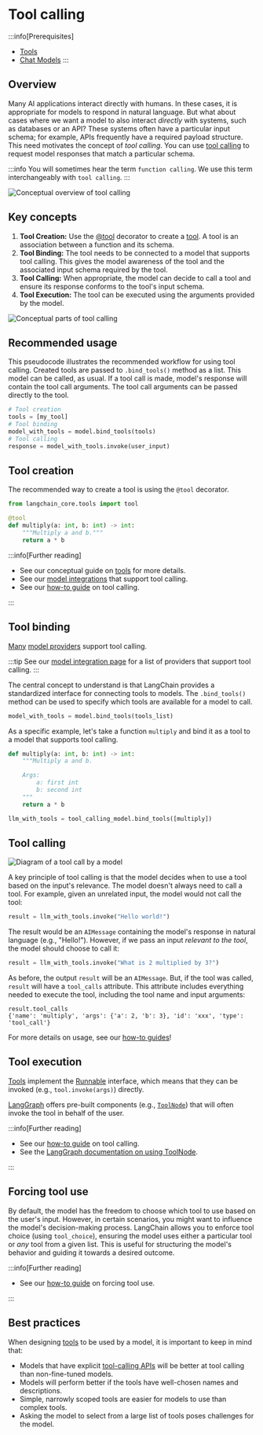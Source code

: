 # Tool calling

:::info[Prerequisites]
* [Tools](/docs/concepts/tools)
* [Chat Models](/docs/concepts/chat_models)
:::


## Overview 

Many AI applications interact directly with humans. In these cases, it is appropriate for models to respond in natural language.
But what about cases where we want a model to also interact *directly* with systems, such as databases or an API?
These systems often have a particular input schema; for example, APIs frequently have a required payload structure.
This need motivates the concept of *tool calling*. You can use [tool calling](https://platform.openai.com/docs/guides/function-calling/example-use-cases) to request model responses that match a particular schema.

:::info
You will sometimes hear the term `function calling`. We use this term interchangeably with `tool calling`. 
:::

![Conceptual overview of tool calling](/img/tool_calling_concept.png)

## Key concepts 

1. **Tool Creation:** Use the [@tool](https://python.langchain.com/api_reference/core/tools/langchain_core.tools.convert.tool.html) decorator to create a [tool](/docs/concepts/tools). A tool is an association between a function and its schema.<br/>
2. **Tool Binding:** The tool needs to be connected to a model that supports tool calling. This gives the model awareness of the tool and the associated input schema required by the tool.<br/>
3. **Tool Calling:** When appropriate, the model can decide to call a tool and ensure its response conforms to the tool's input schema.<br/>
4. **Tool Execution:** The tool can be executed using the arguments provided by the model.

![Conceptual parts of tool calling](/img/tool_calling_components.png)

## Recommended usage

This pseudocode illustrates the recommended workflow for using tool calling.
Created tools are passed to `.bind_tools()` method as a list.
This model can be called, as usual. If a tool call is made, model's response will contain the tool call arguments.
The tool call arguments can be passed directly to the tool.

```python
# Tool creation
tools = [my_tool]
# Tool binding
model_with_tools = model.bind_tools(tools)
# Tool calling 
response = model_with_tools.invoke(user_input)
```

## Tool creation

The recommended way to create a tool is using the `@tool` decorator.

```python
from langchain_core.tools import tool

@tool
def multiply(a: int, b: int) -> int:
    """Multiply a and b."""
    return a * b
```

:::info[Further reading]

* See our conceptual guide on [tools](/docs/concepts/tools/) for more details.
* See our [model integrations](/docs/integrations/chat/) that support tool calling.
* See our [how-to guide](/docs/how_to/tool_calling/) on tool calling.

:::

## Tool binding 

[Many](https://platform.openai.com/docs/guides/function-calling) [model providers](https://platform.openai.com/docs/guides/function-calling) support tool calling. 

:::tip
See our [model integration page](/docs/integrations/chat/) for a list of providers that support tool calling.
:::

The central concept to understand is that LangChain provides a standardized interface for connecting tools to models. 
The `.bind_tools()` method can be used to specify which tools are available for a model to call. 

```python
model_with_tools = model.bind_tools(tools_list)
```

As a specific example, let's take a function `multiply` and bind it as a tool to a model that supports tool calling.

```python
def multiply(a: int, b: int) -> int:
    """Multiply a and b.

    Args:
        a: first int
        b: second int
    """
    return a * b

llm_with_tools = tool_calling_model.bind_tools([multiply])
```

## Tool calling

![Diagram of a tool call by a model](/img/tool_call_example.png)

A key principle of tool calling is that the model decides when to use a tool based on the input's relevance. The model doesn't always need to call a tool.
For example, given an unrelated input, the model would not call the tool:

```python
result = llm_with_tools.invoke("Hello world!")
```

The result would be an `AIMessage` containing the model's response in natural language (e.g., "Hello!").
However, if we pass an input *relevant to the tool*, the model should choose to call it:

```python
result = llm_with_tools.invoke("What is 2 multiplied by 3?")
```

As before, the output `result` will be an `AIMessage`. 
But, if the tool was called, `result` will have a `tool_calls` attribute.
This attribute includes everything needed to execute the tool, including the tool name and input arguments:

```
result.tool_calls
{'name': 'multiply', 'args': {'a': 2, 'b': 3}, 'id': 'xxx', 'type': 'tool_call'}
```

For more details on usage, see our [how-to guides](/docs/how_to/#tools)!

## Tool execution

[Tools](/docs/concepts/tools/) implement the [Runnable](/docs/concepts/runnables/) interface, which means that they can be invoked (e.g., `tool.invoke(args)`) directly.

[LangGraph](https://langchain-ai.github.io/langgraph/) offers pre-built components (e.g., [`ToolNode`](https://langchain-ai.github.io/langgraph/reference/prebuilt/#langgraph.prebuilt.tool_node.ToolNode)) that will often invoke the tool in behalf of the user.

:::info[Further reading]

* See our [how-to guide](/docs/how_to/tool_calling/) on tool calling.
* See the [LangGraph documentation on using ToolNode](https://langchain-ai.github.io/langgraph/how-tos/tool-calling/).

:::

## Forcing tool use

By default, the model has the freedom to choose which tool to use based on the user's input. However, in certain scenarios, you might want to influence the model's decision-making process. LangChain allows you to enforce tool choice (using `tool_choice`), ensuring the model uses either a particular tool or *any* tool from a given list. This is useful for structuring the model's behavior and guiding it towards a desired outcome.

:::info[Further reading]

* See our [how-to guide](/docs/how_to/tool_choice) on forcing tool use.

:::

## Best practices

When designing [tools](/docs/concepts/tools/) to be used by a model, it is important to keep in mind that:

* Models that have explicit [tool-calling APIs](/docs/concepts/tool_calling) will be better at tool calling than non-fine-tuned models.
* Models will perform better if the tools have well-chosen names and descriptions.
* Simple, narrowly scoped tools are easier for models to use than complex tools.
* Asking the model to select from a large list of tools poses challenges for the model.


